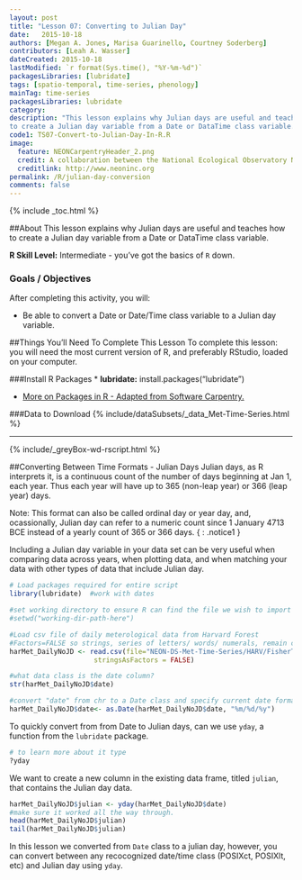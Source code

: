 ```yaml
---
layout: post
title: "Lesson 07: Converting to Julian Day"
date:   2015-10-18
authors: [Megan A. Jones, Marisa Guarinello, Courtney Soderberg]
contributors: [Leah A. Wasser] 
dateCreated: 2015-10-18
lastModified: `r format(Sys.time(), "%Y-%m-%d")`
packagesLibraries: [lubridate]
tags: [spatio-temporal, time-series, phenology]
mainTag: time-series
packagesLibraries: lubridate
category: 
description: "This lesson explains why Julian days are useful and teaches how
to create a Julian day variable from a Date or DataTime class variable."
code1: TS07-Convert-to-Julian-Day-In-R.R
image:
  feature: NEONCarpentryHeader_2.png
  credit: A collaboration between the National Ecological Observatory Network (NEON) and Data Carpentry
  creditlink: http://www.neoninc.org
permalink: /R/julian-day-conversion
comments: false
---
```


{% include _toc.html %}

##About
This lesson explains why Julian days are useful and teaches how to create a
Julian day variable from a Date or DataTime class variable.

**R Skill Level:** Intermediate - you've got the basics of `R` down.

<div id="objectives" markdown="1">

### Goals / Objectives
After completing this activity, you will:

 * Be able to convert a Date or Date/Time class variable to a Julian day variable.

##Things You’ll Need To Complete This Lesson
To complete this lesson: you will need the most current version of R, and 
preferably RStudio, loaded on your computer.

###Install R Packages
* **lubridate:** install.packages("lubridate")</code></li>

* [More on Packages in R - Adapted from Software Carpentry.]({{site.baseurl}}R/Packages-In-R/)

###Data to Download
{% include/dataSubsets/_data_Met-Time-Series.html %}

****
{% include/_greyBox-wd-rscript.html %}

</div>

##Converting Between Time Formats - Julian Days
Julian days, as R interprets it, is a continuous count of the number of days 
beginning at Jan 1, each year. Thus each year will have up to 365 (non-leap
year) or 366 (leap year) days. 

Note: This format can also be called ordinal day or year day, and, ocassionally,
Julian day can refer to a numeric count since 1 January 4713 BCE instead of a
yearly count of 365 or 366 days.
{ : .notice1 }

Including a Julian day variable in your data set can be very useful when
comparing data across years, when plotting data, and when matching your data
with other types of data that include Julian day.  

```r

# Load packages required for entire script
library(lubridate)  #work with dates

#set working directory to ensure R can find the file we wish to import
#setwd("working-dir-path-here")

#Load csv file of daily meterological data from Harvard Forest
#Factors=FALSE so strings, series of letters/ words/ numerals, remain characters
harMet_DailyNoJD <- read.csv(file="NEON-DS-Met-Time-Series/HARV/FisherTower-Met/hf001-06-daily-m-NoJD.csv",
                     stringsAsFactors = FALSE)

#what data class is the date column? 
str(harMet_DailyNoJD$date)

#convert "date" from chr to a Date class and specify current date format
harMet_DailyNoJD$date<- as.Date(harMet_DailyNoJD$date, "%m/%d/%y")
```

To quickly convert from from Date to Julian days, can we use `yday`, a 
function from the `lubridate` package. 

```r
# to learn more about it type
?yday
```

We want to create a new column in the existing data frame, titled `julian`, that
contains the Julian day data.  

``` r
harMet_DailyNoJD$julian <- yday(harMet_DailyNoJD$date)  
#make sure it worked all the way through. 
head(harMet_DailyNoJD$julian) 
tail(harMet_DailyNoJD$julian)

```

In this lesson we converted from `Date` class to a julian day, however, you can
convert between any recocognized date/time class (POSIXct, POSIXlt, etc) and
Julian day using `yday`.  


